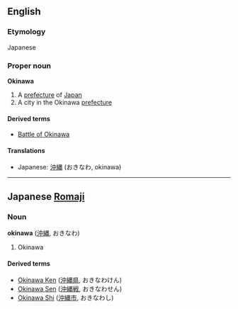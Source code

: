 ==English==
===Etymology===
Japanese

===Proper noun===
'''Okinawa'''

# A [[prefecture]] of [[Japan]]
# A city in the Okinawa [[prefecture]]

====Derived terms====
*[[Battle of Okinawa]]

====Translations====
*Japanese: [[沖縄]] (おきなわ, okinawa)

----

==Japanese [[Romaji]]==
===Noun===<!-- does japanese have proper nouns? -->
'''okinawa''' ([[沖縄]], おきなわ)

# Okinawa

====Derived terms====
<!-- *[[Okinawa Honto]] ([[沖縄本島]]) おきなわじま - romaji doesn't match hiragana so don't know which is correct -->
<!-- not sure if the following should be 2 words, 1 word, or hyphenated -->
*[[Okinawa Ken]] ([[沖縄県]], おきなわけん)
*[[Okinawa Sen]] ([[沖縄戦]], おきなわせん)
*[[Okinawa Shi]] ([[沖縄市]], おきなわし)